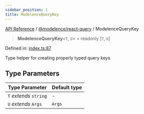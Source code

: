 ```yaml
---
sidebar_position: 1
title: ModelenceQueryKey
---
```


[API Reference](/api-reference/@modelence/react-query/type-aliases/../../../index) / [@modelence/react-query](/api-reference/@modelence/react-query/type-aliases/../index) / ModelenceQueryKey

> **ModelenceQueryKey**\<`T`, `U`\> = readonly \[`T`, `U`\]

Defined in: [index.ts:87](https://github.com/modelence/modelence/blob/9a1448a67399f1879b3cc47a50d0f527554a4644/packages/react-query/src/index.ts#L87)

Type helper for creating properly typed query keys

## Type Parameters

| Type Parameter | Default type |
| ------ | ------ |
| `T` *extends* `string` | - |
| `U` *extends* `Args` | `Args` |
